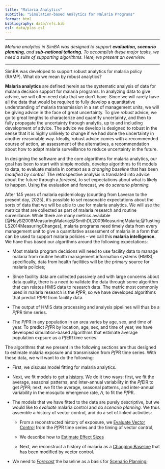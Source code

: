 ```yaml
---
title: "Malaria Analytics"
subtitle: "Simulation-based Analytics for Malaria Programs"
format: html
bibliography: data/refs.bib
csl: data/plos.csl 
---
```


*** 

*Malaria analytics in SimBA was designed to support **evaluation,** **scenario planning,** and **sub-national tailoring.** To accomplish these major tasks, we need a suite of supporting algorithms. Here, we present an overview.*  

*** 

SimBA was developed to support robust analytics for malaria policy (RAMP). What do we mean by robust analytics? 

**Malaria analytics** are defined herein as the systematic analysis of data for malaria decision support for malaria programs. 
In analyzing data to give advice, we will often need data that we don't have.
Since we will rarely have all the data that would be required to fully develop a quantitative understanding of malaria transmission in a set of management units, we will be giving advice in the face of great uncertainty.
To give *robust* advice, we go to great lengths to characterize and quantify uncertainty, and then to fully propagate the uncertainty through analytis, up to and including development of advice.
The advice we develop is designed to robust in the sense that it is highly unlikely to change if we had done the uncertainty in another reasonable way.
Ideally, robust advice comes with a recommended course of action, an assessment of the alternatives, a recommendation about how to adapt malaria surveillance to reduce uncertainty in the future.

In designing the software and the core algorithms for malaria analytics, our goal has been to start with simple models, develop algorithms to fit models to data, to evaluate malaria in context as a *changing baseline* that has been *modified by control.* 
The retrospective analysis is translated into advice about the future through a *forecast,* to set expectations about what is likely to happen. Using the evaluation and forecast, we do *scenario planning.* 



After 145 years of malaria epidemiology (counting from Laveran to the present day, 2025), it's possible to set reasonable expectations about the sorts of data that we will be able to use for malaria analytics. We will use the metrics that are collected as part of malaria research and routine surveillance. While there are many metrics available  [@HaySI2008MeasuringMalaria;@SmithDL2009MeasuringMalaria;@TustingLS2014MeasuringChanges], malaria programs need timely data from every management unit to give a quantitative assessment of malaria in a form that can be used to support malaria policies -- we call this **malaria intelligence.** We have thus based our algorithms around the following expectations:  

+ Most malaria program decisions will need to use facility data to manage malaria from routine health management information systems (HMIS); specifically, data from health facilities will be the primary source for malaria policies;   

+ Since facility data are collected passively and with large concerns about data quality, there is a need to validate the data through some algorithm that can relates HMIS data to research data. The metric most commonly used in malaria research is the *Pf*PR, so we have developed algorithms that predict *Pf*PR from facility data.  

+ The output of HMIS data processing and analysis pipelines will thus be a *Pf*PR time series. 

+ The *Pf*PR in any population in an area varies by age, sex, and time of year. To predict *Pf*PR by location, age, sex, and time of year, we have developed simulation-based algorithms that estimate average population expsure as a *Pf*EIR time series. 

The algorithms that we present in the following sections are thus designed to estimate malaria exposure and transmission from *Pf*PR time series. With these data, we will want to do the following: 

+ First, we discuss model fitting for malaria analytics. 

+ Next, we fit models to get a [history](history.qmd). We do it two ways: first, we fit the average, seasonal patterns, and inter-annual variability in the *Pf*EIR to get *Pf*PR;  next, we fit the  average, seasonal patterns, and inter-annual variability in the mosquito emergence rate, $\Lambda,$ to fit the *Pf*PR. 

+ The models that we have fitted to the data are purely descriptive, but we would like to *evaluate* malaria control and do *scenario planning.* We thus assemble a history of vector control, and do a set of linked activities: 

    + From a reconstructed history of exposure, we [Evaluate Vector Control](evaluation.qmd) from the *Pf*PR time series and the timing of vector control;  
    
    + We describe how to [Estimate Effect Sizes](effect_size_esimation.qmd)
    
    + Next, we reconstruct a history of malaria as a [Changing Baseline](baseline.qmd) that has been modified by vector control. 

+ We need to [*Forecast*](forecasting.qmd) the baseline as a basis for [Scenario Planning](scenario_planning.qmd); 